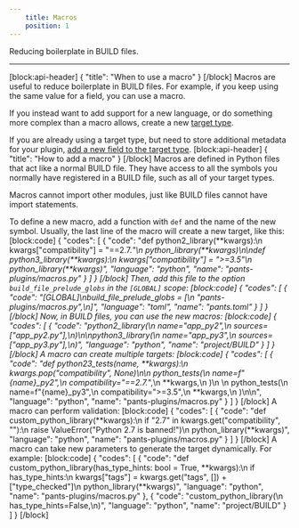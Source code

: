 ```yaml
---
    title: Macros
    position: 1
---
```


Reducing boilerplate in BUILD files.

---

[block:api-header]
{
  "title": "When to use a macro"
}
[/block]
Macros are useful to reduce boilerplate in BUILD files. For example, if you keep using the same value for a field, you can use a macro.

If you instead want to add support for a new language, or do something more complex than a macro allows, create a new [target type](doc:target-api-new-targets).

If you are already using a target type, but need to store additional metadata for your plugin, [add a new field to the target type](doc:target-api-extending-targets).
[block:api-header]
{
  "title": "How to add a macro"
}
[/block]
Macros are defined in Python files that act like a normal BUILD file. They have access to all the symbols you normally have registered in a BUILD file, such as all of your target types. 

Macros cannot import other modules, just like BUILD files cannot have import statements.

To define a new macro, add a function with `def` and the name of the new symbol. Usually, the last line of the macro will create a new target, like this:
[block:code]
{
  "codes": [
    {
      "code": "def python2_library(**kwargs):\n    kwargs[\"compatibility\"] = \"==2.7.*\"\n    python_library(**kwargs)\n\ndef python3_library(**kwargs):\n    kwargs[\"compatibility\"] = \">=3.5\"\n    python_library(**kwargs)",
      "language": "python",
      "name": "pants-plugins/macros.py"
    }
  ]
}
[/block]
Then, add this file to the option `build_file_prelude_globs` in the `[GLOBAL]` scope:
[block:code]
{
  "codes": [
    {
      "code": "[GLOBAL]\nbuild_file_prelude_globs = [\n  \"pants-plugins/macros.py\",\n]",
      "language": "toml",
      "name": "pants.toml"
    }
  ]
}
[/block]
Now, in BUILD files, you can use the new macros:
[block:code]
{
  "codes": [
    {
      "code": "python2_library(\n    name=\"app_py2\",\n    sources=[\"app_py2.py\"],\n)\n\npython3_library(\n    name=\"app_py3\",\n    sources=[\"app_py3.py\"],\n)",
      "language": "python",
      "name": "project/BUILD"
    }
  ]
}
[/block]
A macro can create multiple targets:
[block:code]
{
  "codes": [
    {
      "code": "def python23_tests(name, **kwargs):\n    kwargs.pop(\"compatibility\", None)\n\n    python_tests(\n        name=f\"{name}_py2\",\n        compatibility=\"==2.7.*\",\n        **kwargs,\n    )\n \n    python_tests(\n        name=f\"{name}_py3\",\n        compatibility=\">=3.5\",\n        **kwargs,\n    )\n\n",
      "language": "python",
      "name": "pants-plugins/macros.py"
    }
  ]
}
[/block]
A macro can perform validation:
[block:code]
{
  "codes": [
    {
      "code": "def custom_python_library(**kwargs):\n    if \"2.7\" in kwargs.get(\"compatibility\", \"\"):\n        raise ValueError(\"Python 2.7 is banned!\")\n    python_library(**kwargs)",
      "language": "python",
      "name": "pants-plugins/macros.py"
    }
  ]
}
[/block]
A macro can take new parameters to generate the target dynamically. For example:
[block:code]
{
  "codes": [
    {
      "code": "def custom_python_library(has_type_hints: bool = True, **kwargs):\n    if has_type_hints:\n        kwargs[\"tags\"] = kwargs.get(\"tags\", []) + [\"type_checked\"]\n    python_library(**kwargs)",
      "language": "python",
      "name": "pants-plugins/macros.py"
    },
    {
      "code": "custom_python_library(\n    has_type_hints=False,\n)",
      "language": "python",
      "name": "project/BUILD"
    }
  ]
}
[/block]
